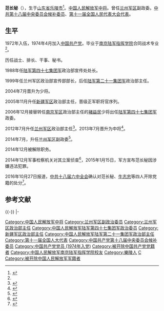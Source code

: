 '''范长秘'''（{{bd|1955年|6月||}}），生于[[山东省|山东省]][[乐陵市|乐陵市]]<ref name="ppxww">{{cite news|url=http://www.thepaper.cn/newsDetail_forward_1294629|title=履新不足半年，兰州军区原副政委范长秘被立案侦查|author=|date=2015-01-15|newspaper=澎湃新闻|accessdate=2015-11-30|language=zh-Hans|archive-date=2019-10-19|archive-url=https://web.archive.org/web/20191019120449/http://www.thepaper.cn/newsDetail_forward_1294629|dead-url=no}}</ref>。[[中国人民解放军中将|中国人民解放军中将]]。曾任[[中国人民解放军兰州军区|兰州军区]]副政委。[[中国共产党第十八届中央委员会候补委员列表|中共第十八届中央委员会候补委员]]、[[第十一届全国人民代表大会代表名单|第十一届全国人民代表大会代表]]。

==生平==
1972年入伍，1974年4月加入[[中国共产党|中国共产党]]。毕业于[[中国人民解放军陆军指挥学院|南京陆军指挥学院]]合同战术专业<ref name="ppxww" />。

历任战士、排长、干事、秘书。

1988年任[[中国人民解放军陆军第四十七集团军|陆军第四十七集团军]]政治部宣传处处长。

1999年任兰州军区政治部宣传部部长，后任[[中国人民解放军陆军第七十六集团军|陆军第二十一集团军]]政治部主任。

2004年7月晋升为少将。

2005年11月升任[[中国人民解放军新疆军区|新疆军区]]政治部主任，晋级正军职将官序列。

2006年12月接替转任[[中国人民解放军南京军区|南京军区]]政治部主任的[[褚益民|褚益民]]少将出任[[中国人民解放军陆军第四十七集团军|陆军第四十七集团军]]政委。

2012年7月升任[[中国人民解放军兰州军区|兰州军区]]政治部主任<ref>{{cite news|url=http://news.ifeng.com/mainland/detail_2012_08/02/16502521_0.shtml?_from_ralated|title=解放军上月调整14副大军区级以上将领 两大舰队换帅|author=|date=2012-08-02|work=|newspaper=凤凰网|accessdate=2012-08-02|archive-date=2019-11-28|archive-url=https://web.archive.org/web/20191128140709/http://news.ifeng.com/mainland/detail_2012_08/02/16502521_0.shtml?_from_ralated|dead-url=yes}}</ref>。2013年7月晋升为中将<ref>{{cite news|url=http://news.ifeng.com/mainland/renshi/detail_2013_07/28/28001234_0.shtml|title=兰州军区政治部主任范长秘晋升为中将军衔|author=|date=2013-07-28|work=|newspaper=凤凰网|accessdate=2014-01-09|archive-date=2019-11-29|archive-url=https://web.archive.org/web/20191129080248/http://news.ifeng.com/mainland/renshi/detail_2013_07/28/28001234_0.shtml|dead-url=yes}}</ref>。

2014年7月，升任[[中国人民解放军兰州军区|兰州军区]]副政委<ref>{{cite news|url=http://politics.people.com.cn/n/2014/0708/c1001-25254913.html|title=兰州军区10名将领晋衔 苗华以政委职务主持仪式|author=|date=2014-07-08|work=|publisher=人民网|accessdate=2014-07-08|archive-date=2018-10-27|archive-url=https://web.archive.org/web/20181027015416/http://politics.people.com.cn/n/2014/0708/c1001-25254913.html|dead-url=yes}}</ref>。

2014年12月被解除职务。

2014年12月军事检察机关对其立案侦查<ref>{{cite web|url=http://www.chinanews.com/mil/2015/01-15/6973243.shtml|title=中国军方公布16名军级以上领导干部重大贪腐案件|accessdate=2015-01-15|author=|date=2015-01-15|publisher=中国新闻网|archive-date=2015-01-15|archive-url=https://web.archive.org/web/20150115163103/http://www.chinanews.com/mil/2015/01-15/6973243.shtml|dead-url=no}}</ref>，2015年1月15日，军方宣布范长秘因涉嫌违法犯罪。

2016年10月27日报道，[[中国共产党第十八届中央委员会第六次全体会议|中共十八届六中全会]]确认对范长秘、[[牛志忠|牛志忠]]等四人开除党籍的处分<ref>{{cite web|url=http://xw.qq.com/news/20161027038226/NEW2016102703822605|title=赵宪庚、咸辉递补为中央委员 武警副司令牛志忠等4人被开除党籍|publisher=腾讯网，来源：新华社|accessdate=2017-06-13|date=2016-10-27|language=zh-Hans|archive-date=2016-10-27|archive-url=https://web.archive.org/web/20161027195022/http://xw.qq.com/news/20161027038226/NEW2016102703822605|dead-url=no}}</ref>。

== 参考文献 ==
{{Reflist|30em}}

{{-}}
{{start box}}
{{s-mil|pla}}
{{s-before|[[苗华|苗华]]|rows=2}}
{{s-title|[[中国人民解放军兰州军区|中国人民解放军兰州军区]]副政治委员|2014年7月—2014年12月}} 
{{s-after|[[康春元|康春元]]}}
{{s-title|[[中国人民解放军兰州军区|中国人民解放军兰州军区]]政治部主任|2012年7月—2014年7月}}
{{s-after|[[徐远林|徐远林]]}}
{{s-before|[[褚益民|褚益民]]|rows=3}}
{{s-title|[[中国人民解放军陆军第四十七集团军|中国人民解放军陆军第四十七集团军]]政治委员|2006年12月—2012年7月}}
{{s-after|[[张福基|张福基]]}}
{{s-title|[[中国人民解放军新疆军区|中国人民解放军新疆军区]]政治部主任|2005年12月—2006年12月}}
{{s-after|[[邓宁峰|邓宁峰]]}}
|-
{{s-title|[[中国人民解放军陆军第七十六集团军|中国人民解放军陆军第二十一集团军]]政治部主任|2003年12月—2005年12月}}
{{s-after|[[武玉德|武玉德]]}}
{{end box}}

{{中共十八大到十九大期间的反腐败工作}}

{{DEFAULTSORT:Fan范}}
[[Category:中国人民解放军中将|Category:中国人民解放军中将]]
[[Category:兰州军区副政治委员|Category:兰州军区副政治委员]]
[[Category:兰州军区政治部主任|Category:兰州军区政治部主任]]
[[Category:中国人民解放军陆军第四十七集团军政治委员|Category:中国人民解放军陆军第四十七集团军政治委员]]
[[Category:新疆军区政治部主任|Category:新疆军区政治部主任]]
[[Category:中国人民解放军陆军第二十一集团军政治部主任|Category:中国人民解放军陆军第二十一集团军政治部主任]]
[[Category:第十一届全国人大代表|Category:第十一届全国人大代表]]
[[Category:中国共产党第十八届中央委员会候补委员|Category:中国共产党第十八届中央委员会候补委员]]
[[Category:中国共产党党员_(1974年入党)|Category:中国共产党党员 (1974年入党)]]
[[Category:被开除中国共产党党籍者|Category:被开除中国共产党党籍者]]
[[Category:中国人民解放军南京陆军指挥学院校友|Category:中国人民解放军南京陆军指挥学院校友]]
[[Category:樂陵人|Category:樂陵人]]
[[Category:范姓|C]]
[[Category:被开除中国人民解放军军籍者|Category:被开除中国人民解放军军籍者]]